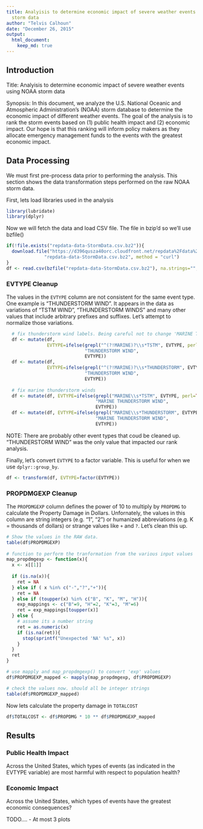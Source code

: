 ```yaml
---
title: Analyisis to determine economic impact of severe weather events using NOAA
  storm data
author: "Telvis Calhoun"
date: "December 26, 2015"
output:
  html_document:
    keep_md: true
---
```


## Introduction

Title: Analyisis to determine economic impact of severe weather events using NOAA storm data

Synopsis: In this document, we analyze the U.S. National Oceanic and Atmospheric Administration's (NOAA) storm database to determine the economic impact of different weather events. The goal of the analysis is to rank the storm events based on (1) public health impact and (2) economic impact. Our hope is that this ranking will inform policy makers as they allocate emergency management funds to the events with the greatest economic impact.  

## Data Processing
We must first pre-process data prior to performing the analysis. This section shows the data transformation steps performed on the raw NOAA storm data.

First, lets load libraries used in the analysis

```r
library(lubridate)
library(dplyr)
```

Now we will fetch the data and load CSV file. The file in bzip'd so we'll use bzfile()
```r
if(!file.exists("repdata-data-StormData.csv.bz2")){
  download.file("https://d396qusza40orc.cloudfront.net/repdata%2Fdata%2FStormData.csv.bz2", 
              "repdata-data-StormData.csv.bz2", method = "curl")
}
df <- read.csv(bzfile("repdata-data-StormData.csv.bz2"), na.strings="", stringsAsFactors = FALSE)
```

### EVTYPE Cleanup
The values in the `EVTYPE` column are not consistent for the same event type. One example is "THUNDERSTORM WIND". It appears in the data as variations of "TSTM WIND", "THUNDERSTORM WINDS" and many other values that include arbitrary prefixes and suffixes. Let's attempt to normalize those variations.

```r
  # fix thunderstorm wind labels. Being careful not to change 'MARINE THUNDERSTORM WIND'.
  df <- mutate(df, 
               EVTYPE=ifelse(grepl("^(?!MARINE)?\\s*TSTM", EVTYPE, perl=TRUE), 
                             "THUNDERSTORM WIND", 
                             EVTYPE))
  df <- mutate(df, 
               EVTYPE=ifelse(grepl("^(?!MARINE)?\\s*THUNDERSTORM", EVTYPE, perl=TRUE), 
                             "THUNDERSTORM WIND", 
                             EVTYPE))
  
  # fix marine thunderstorm winds
  df <- mutate(df, EVTYPE=ifelse(grepl("MARINE\\s*TSTM", EVTYPE, perl=TRUE), 
                                 "MARINE THUNDERSTORM WIND", 
                                 EVTYPE))
  df <- mutate(df, EVTYPE=ifelse(grepl("MARINE\\s*THUNDERSTORM", EVTYPE, perl=TRUE), 
                                 "MARINE THUNDERSTORM WIND", 
                                 EVTYPE))
```

NOTE: There are probably other event types that coud be cleaned up. "THUNDERSTORM WIND" was the only value that impacted our rank analysis.

Finally, let's convert `EVTYPE` to a factor variable. This is useful for when we use `dplyr::group_by`.

```r
df <- transform(df, EVTYPE=factor(EVTYPE))
```

### PROPDMGEXP Cleanup

The `PROPDMGEXP` column defines the power of 10 to multiply by `PROPDMG` to calculate the Property Damage in Dollars. Unfornately, the values in this column are string integers (e.g. "1", "2") or humanized abbreviations (e.g. K = thousands of dollars) or strange values like `+` and `?`. Let's clean this up.

```r
# Show the values in the RAW data. 
table(df$PROPDMGEXP)
  
# function to perform the tranformation from the various input values
map_propdmgexp <- function(x){
  x <- x[[1]]
  
  if (is.na(x)){
    ret = NA
  } else if ( x %in% c("-","?","+")){
    ret = NA 
  } else if (toupper(x) %in% c("B", "K", "M", "H")){
    exp_mappings <- c("B"=9, "H"=2, "K"=3, "M"=6)
    ret = exp_mappings[toupper(x)]
  } else {
    # assume its a number string
    ret = as.numeric(x)
    if (is.na(ret)){
      stop(sprintf("Unexpected 'NA' %s", x))
    }
  }
  ret
}

# use mapply and map_propdmgexp() to convert 'exp' values
df$PROPDMGEXP_mapped <- mapply(map_propdmgexp, df$PROPDMGEXP)

# check the values now. should all be integer strings
table(df$PROPDMGEXP_mapped)
```

Now lets calculate the property damage in `TOTALCOST`
```r
df$TOTALCOST <- df$PROPDMG * 10 ** df$PROPDMGEXP_mapped
```


## Results

### Public Health Impact

Across the United States, which types of events (as indicated in the EVTYPE variable) are most harmful with respect to population health?

### Economic Impact
Across the United States, which types of events have the greatest economic consequences?

TODO....
- At most 3 plots


